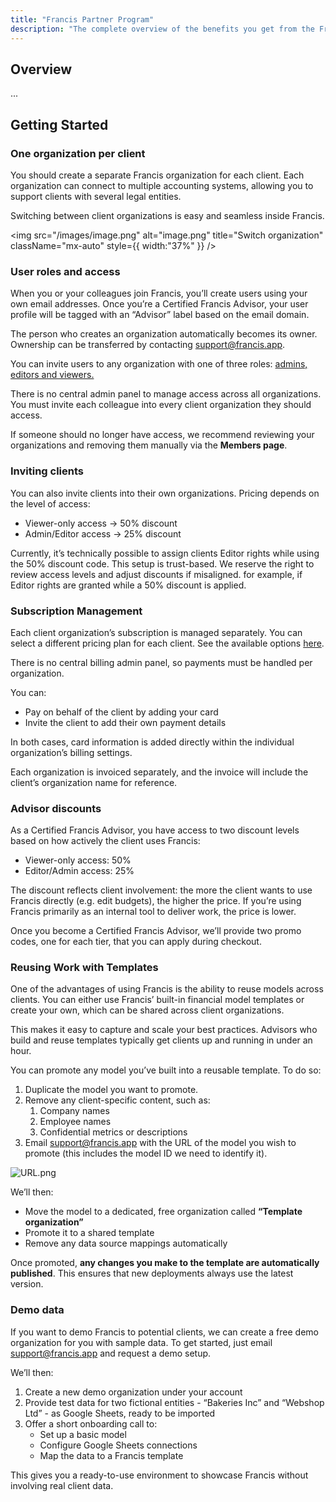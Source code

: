 ```yaml
---
title: "Francis Partner Program"
description: "The complete overview of the benefits you get from the Francis Partner Program"
---
```


## Overview

...

## Getting Started

### One organization per client

You should create a separate Francis organization for each client. Each organization can connect to multiple accounting systems, allowing you to support clients with several legal entities.

Switching between client organizations is easy and seamless inside Francis.

<img
  src="/images/image.png"
  alt="image.png"
  title="Switch organization"
  className="mx-auto"
  style={{ width:"37%" }}
/>

### User roles and access

When you or your colleagues join Francis, you’ll create users using your own email addresses. Once you’re a Certified Francis Advisor, your user profile will be tagged with an “Advisor” label based on the email domain.

The person who creates an organization automatically becomes its owner. Ownership can be transferred by contacting [support@francis.app](mailto:support@francis.app).

You can invite users to any organization with one of three roles: [admins, editors and viewers.](/documentation/getting-started/administration/members-roles)

<Info>
  There is no central admin panel to manage access across all organizations. You must invite each colleague into every client organization they should access.
</Info>

If someone should no longer have access, we recommend reviewing your organizations and removing them manually via the **Members page**.

### Inviting clients

You can also invite clients into their own organizations. Pricing depends on the level of access:

- Viewer-only access → 50% discount
- Admin/Editor access → 25% discount

Currently, it’s technically possible to assign clients Editor rights while using the 50% discount code. This setup is trust-based. We reserve the right to review access levels and adjust discounts if misaligned. for example, if Editor rights are granted while a 50% discount is applied.

### Subscription Management

Each client organization’s subscription is managed separately. You can select a different pricing plan for each client. See the available options [here](https://www.francis.app/pricing).

<Info>
  There is no central billing admin panel, so payments must be handled per organization.
</Info>

You can:

- Pay on behalf of the client by adding your card
- Invite the client to add their own payment details

In both cases, card information is added directly within the individual organization’s billing settings.

Each organization is invoiced separately, and the invoice will include the client’s organization name for reference.

### Advisor discounts

As a Certified Francis Advisor, you have access to two discount levels based on how actively the client uses Francis:

- Viewer-only access: 50%
- Editor/Admin access: 25%

The discount reflects client involvement: the more the client wants to use Francis directly (e.g. edit budgets), the higher the price. If you’re using Francis primarily as an internal tool to deliver work, the price is lower.

Once you become a Certified Francis Advisor, we’ll provide two promo codes, one for each tier, that you can apply during checkout.

### **Reusing Work with Templates**

One of the advantages of using Francis is the ability to reuse models across clients. You can either use Francis’ built-in financial model templates or create your own, which can be shared across client organizations.

This makes it easy to capture and scale your best practices. Advisors who build and reuse templates typically get clients up and running in under an hour.

You can promote any model you’ve built into a reusable template. To do so:

1. Duplicate the model you want to promote.
2. Remove any client-specific content, such as:
   1. Company names
   2. Employee names
   3. Confidential metrics or descriptions
3. Email [support@francis.app](mailto:support@francis.app) with the URL of the model you wish to promote (this includes the model ID we need to identify it).

![URL.png](/images/URL.png)

We’ll then:

- Move the model to a dedicated, free organization called **“Template organization”**
- Promote it to a shared template
- Remove any data source mappings automatically

Once promoted, **any changes you make to the template are automatically published**. This ensures that new deployments always use the latest version.

### Demo data

If you want to demo Francis to potential clients, we can create a free demo organization for you with sample data. To get started, just email [support@francis.app](mailto:support@francis.app) and request a demo setup.

We’ll then:

1. Create a new demo organization under your account
2. Provide test data for two fictional entities - “Bakeries Inc” and “Webshop Ltd” - as Google Sheets, ready to be imported
3. Offer a short onboarding call to:
   - Set up a basic model
   - Configure Google Sheets connections
   - Map the data to a Francis template

This gives you a ready-to-use environment to showcase Francis without involving real client data.
